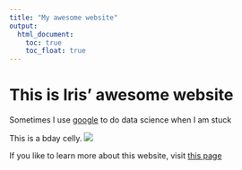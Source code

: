 ```yaml
---
title: "My awesome website"
output: 
  html_document:
    toc: true
    toc_float: true
---
```


# This is Iris' awesome website

Sometimes I use [google](http://google.com) to do data science when I am stuck 

This is a bday celly. 
![](dachshund.jpg)

If you like to learn more about this website, visit [this page](about.html)
